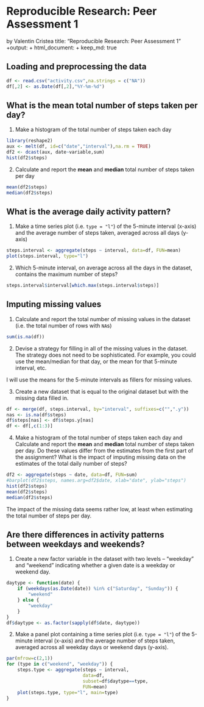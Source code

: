 Reproducible Research: Peer Assessment 1
========================================
by Valentin Cristea
title: "Reproducible Research: Peer Assessment 1"
+output: 
+  html_document:
+    keep_md: true


## Loading and preprocessing the data
```r
df <- read.csv("activity.csv",na.strings = c("NA"))
df[,2] <- as.Date(df[,2],"%Y-%m-%d")
```

## What is the mean total number of steps taken per day?

1. Make a histogram of the total number of steps taken each day

```r
library(reshape2)
aux <- melt(df, id=c("date","interval"),na.rm = TRUE)
df2 <- dcast(aux, date~variable,sum)
hist(df2$steps)
```

2. Calculate and report the **mean** and **median** total number of
   steps taken per day

```r
mean(df2$steps)
median(df2$steps)
```

## What is the average daily activity pattern?

1. Make a time series plot (i.e. `type = "l"`) of the 5-minute
   interval (x-axis) and the average number of steps taken, averaged
   across all days (y-axis)

```r
steps.interval <- aggregate(steps ~ interval, data=df, FUN=mean)
plot(steps.interval, type="l")
```

2. Which 5-minute interval, on average across all the days in the
   dataset, contains the maximum number of steps?

```r
steps.interval$interval[which.max(steps.interval$steps)]
```


## Imputing missing values

1. Calculate and report the total number of missing values in the
   dataset (i.e. the total number of rows with `NA`s)

```r
sum(is.na(df))
```

2. Devise a strategy for filling in all of the missing values in the
   dataset. The strategy does not need to be sophisticated. For
   example, you could use the mean/median for that day, or the mean
   for that 5-minute interval, etc.

I will use the means for the 5-minute intervals as fillers for missing
values.

3. Create a new dataset that is equal to the original dataset but with
   the missing data filled in.

```r
df <- merge(df, steps.interval, by="interval", suffixes=c("",".y"))
nas <- is.na(df$steps)
df$steps[nas] <- df$steps.y[nas]
df <- df[,c(1:3)]
```

4. Make a histogram of the total number of steps taken each day and
   Calculate and report the **mean** and **median** total number of
   steps taken per day. Do these values differ from the estimates from
   the first part of the assignment? What is the impact of imputing
   missing data on the estimates of the total daily number of steps?

```r
df2 <- aggregate(steps ~ date, data=df, FUN=sum)
#barplot(df2$steps, names.arg=df2$date, xlab="date", ylab="steps")
hist(df2$steps)
mean(df2$steps)
median(df2$steps)
```

The impact of the missing data seems rather low, at least when
estimating the total number of steps per day.


## Are there differences in activity patterns between weekdays and weekends?

1. Create a new factor variable in the dataset with two levels --
   "weekday" and "weekend" indicating whether a given date is a
   weekday or weekend day.

```r
daytype <- function(date) {
    if (weekdays(as.Date(date)) %in% c("Saturday", "Sunday")) {
        "weekend"
    } else {
        "weekday"
    }
}
df$daytype <- as.factor(sapply(df$date, daytype))
```

2. Make a panel plot containing a time series plot (i.e. `type = "l"`)
   of the 5-minute interval (x-axis) and the average number of steps
   taken, averaged across all weekday days or weekend days
   (y-axis).

```r
par(mfrow=c(2,1))
for (type in c("weekend", "weekday")) {
    steps.type <- aggregate(steps ~ interval,
                            data=df,
                            subset=df$daytype==type,
                            FUN=mean)
    plot(steps.type, type="l", main=type)
}
```